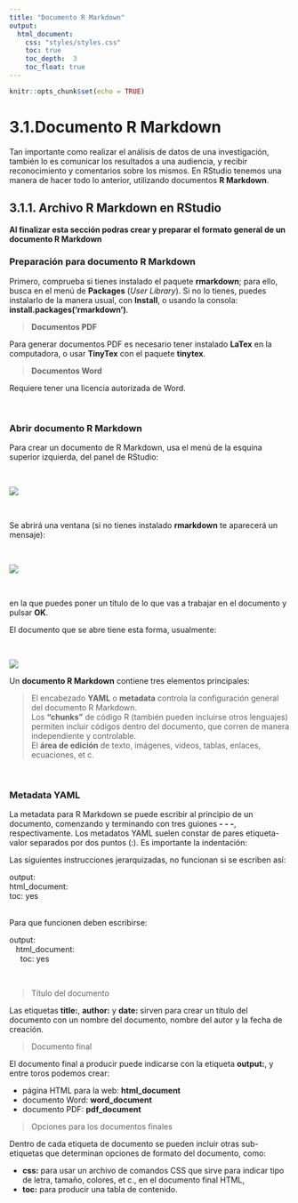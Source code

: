 ```yaml
---
title: "Documento R Markdown"
output:
  html_document:
    css: "styles/styles.css"
    toc: true
    toc_depth:  3
    toc_float: true
---
```


```r
knitr::opts_chunk$set(echo = TRUE)
```

# 3.1.Documento R Markdown  
Tan importante como realizar el análisis de datos de una investigación, también lo es comunicar los resultados a una audiencia, y recibir reconocimiento y comentarios sobre los mismos.  En RStudio tenemos una manera de hacer todo lo anterior, utilizando documentos __R Markdown__.  

## 3.1.1. Archivo R Markdown en RStudio  
__Al finalizar esta sección podras crear y preparar el formato general de un documento R Markdown__  

### Preparación para documento R Markdown  

Primero, comprueba si tienes instalado el paquete __rmarkdown__; para ello, busca en el menú de __Packages__ (_User Library_).  Si no lo tienes, puedes instalarlo de la manera usual, con __Install__, o usando la consola: __install.packages('rmarkdown')__.  

> __Documentos PDF__  

Para generar documentos PDF es necesario tener instalado __LaTex__ en la computadora, o usar __TinyTex__ con el paquete __tinytex__.  

> __Documentos Word__  
 
Requiere tener una licencia autorizada de Word.  

\

### Abrir documento R Markdown  

Para crear un documento de R Markdown, usa el menú de la esquina superior izquierda, del panel de RStudio:  

\ 

![](media/archivos-rstudio.png)  

\

Se abrirá una ventana (si no tienes instalado __rmarkdown__ te aparecerá un mensaje):  

\

![](media/rmarkdown-ventana.png)

\

en la que puedes poner un título de lo que vas a trabajar en el documento y pulsar __OK__.

El documento que se abre tiene esta forma, usualmente:  

\

![](media/documento-rmd-partes.jpg)

Un __documento R Markdown__ contiene tres elementos principales:  

> El encabezado __YAML__ o __metadata__ controla la configuración general del documento R Markdown.  
> Los __"chunks"__ de código R (también pueden incluirse otros lenguajes) permiten incluir códigos dentro del documento, que corren de manera independiente y controlable.  
> El __área de edición__ de texto, imágenes, videos, tablas, enlaces, ecuaciones, et c.  

\

### Metadata YAML  

La metadata para R Markdown se puede escribir al principio de un documento, comenzando y terminando con tres guiones __- - -__, respectivamente. Los metadatos YAML suelen constar de pares etiqueta-valor separados por dos puntos (:).  Es importante la indentación:  

Las siguientes instrucciones jerarquizadas, no funcionan si se escriben así:  

| output:  
| html_document:  
| toc: yes    
\
Para que funcionen deben escribirse:  

| output:   
|    html_document:  
|      toc: yes  
\  

> Título del documento  

Las etiquetas __title:__, __author:__ y __date:__ sirven para crear un título del documento con un nombre del documento, nombre del autor y la fecha de creación.  

> Documento final  

El documento final a producir puede indicarse con la etiqueta __output:__, y entre toros podemos crear:  

* página HTML para la web: __html_document__  
* documento Word: __word_document__  
* documento PDF: __pdf_document__  

> Opciones para los documentos finales  

Dentro de cada etiqueta de documento se pueden incluir otras sub-etiquetas que determinan opciones de formato del documento, como:  

*  __css:__ para usar un archivo de comandos CSS que sirve para indicar tipo de letra, tamaño, colores, et c., en el documento final HTML,    
*  __toc:__ para producir una tabla de contenido.  








